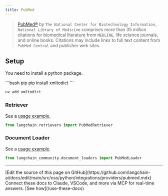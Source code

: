 ```yaml
---
title: PubMed
---
```


>[PubMed®](https://pubmed.ncbi.nlm.nih.gov/) by `The National Center for Biotechnology Information, National Library of Medicine`
> comprises more than 35 million citations for biomedical literature from `MEDLINE`, life science journals, and online books.
> Citations may include links to full text content from `PubMed Central` and publisher web sites.

## Setup
You need to install a python package.

<CodeGroup>
```bash pip
pip install xmltodict
```

```bash uv
uv add xmltodict
```
</CodeGroup>

### Retriever

See a [usage example](/oss/python/integrations/retrievers/pubmed).

```python
from langchain.retrievers import PubMedRetriever
```

### Document Loader

See a [usage example](/oss/python/integrations/document_loaders/pubmed).

```python
from langchain_community.document_loaders import PubMedLoader
```

---

<Callout icon="pen-to-square" iconType="regular">
    [Edit the source of this page on GitHub](https://github.com/langchain-ai/docs/edit/main/src/oss/python/integrations/providers/pubmed.mdx)
</Callout>
<Tip icon="terminal" iconType="regular">
    Connect these docs to Claude, VSCode, and more via MCP for    real-time answers. [See how](/use-these-docs)
</Tip>
